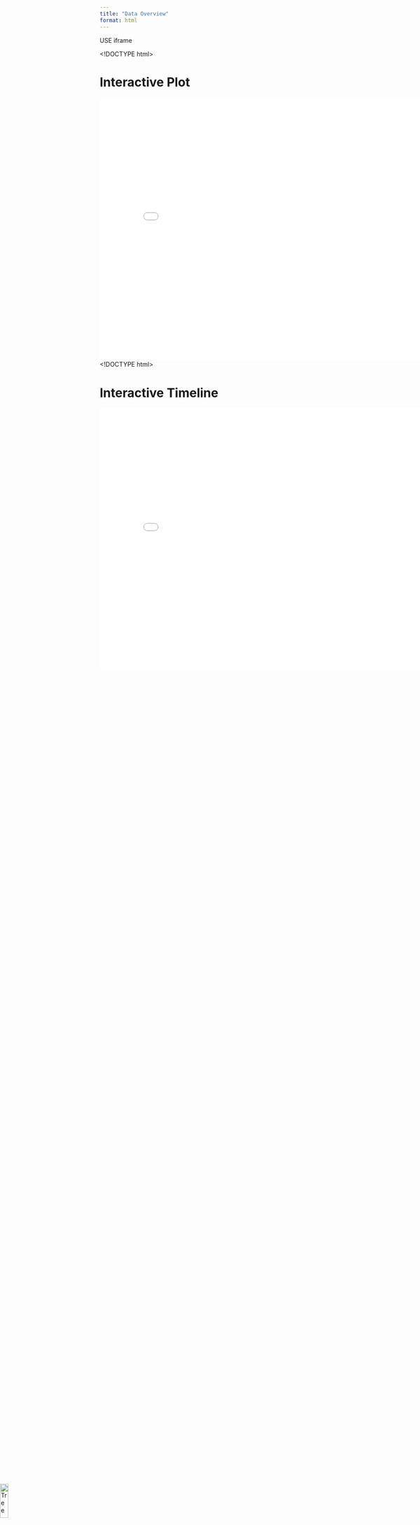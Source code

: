 ```yaml
---
title: "Data Overview"
format: html
---
```

USE iframe


<!DOCTYPE html>
<html>
<head>
    <title>Interactive Plot</title>
</head>
<body>
    <h1>Interactive Plot</h1>
    <iframe src="../visualisations/interactive_plot.html" width="800" height="600" frameborder="0"></iframe>
</body>
</html>



<!DOCTYPE html>
<html>
<head>
    <title>Interactive Timeline</title>
</head>
<body>
    <h1>Interactive Timeline</h1>
    <iframe src="../visualisations/interactive_timeline.html" width="800" height="600" frameborder="0"></iframe>
</body>
</html>





<img src="images/tree.png" alt="Tree" style="width: 14%; height: auto; position: absolute; bottom: 0px; left: 0px; z-index: 2;">